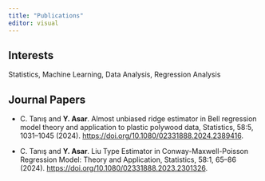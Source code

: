 ```yaml
---
title: "Publications"
editor: visual
---
```


## Interests

Statistics, Machine Learning, Data Analysis, Regression Analysis

## Journal Papers

-   C. Tanış and **Y. Asar**. Almost unbiased ridge estimator in Bell regression model theory and application to plastic polywood data, Statistics, 58:5, 1031–1045 (2024). <https://doi.org/10.1080/02331888.2024.2389416>.

-   C. Tanış and **Y. Asar**. Liu Type Estimator in Conway-Maxwell-Poisson Regression Model: Theory and Application, Statistics, 58:1, 65–86 (2024). <https://doi.org/10.1080/02331888.2023.2301326>.
